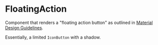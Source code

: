 

<Meta title="Components/Interactive/FloatingAction" decorators={[withKnobs]} component={FloatingAction} />

# FloatingAction

<ImportPath component={FloatingAction} section="interactive" />

<Story name="Knobs">
  <FloatingAction
    disabled={boolean('disabled', false)}
    isLoading={boolean('isLoading', false)}
    theme={options('theme', arrayToOptions(VALID_FAB_THEMES), undefined, {
      display: 'inline-radio',
    })}
    Icon={ApproveIcon}
    label={text("label", "Add Column")}
  />
</Story>

<Props of={FloatingAction} />

Component that renders a "floating action button" as outlined in [Material Design
Guidelines](https://material.io/components/buttons-floating-action-button/).

Essentially, a limited `IconButton` with a shadow.